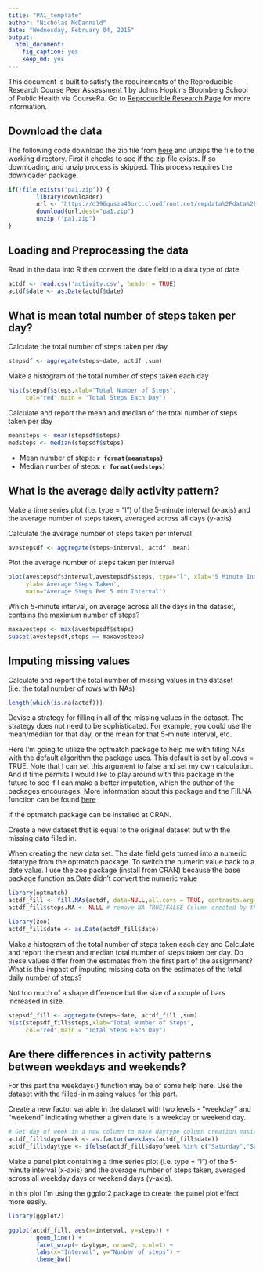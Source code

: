 ```yaml
---
title: "PA1_template"
author: "Nicholas McDannald"
date: "Wednesday, February 04, 2015"
output:
  html_document:
    fig_caption: yes
    keep_md: yes
---
```

This document is built to satisfy the requirements of the Reproducible Research Course Peer Assessment 1 by Johns Hopkins Bloomberg School of Public Health via CourseRa. Go to [Reproducible Research Page](https://class.coursera.org/repdata-011/human_grading/view/courses/973512/assessments/3/submissions) for more information.

## Download the data
The following code download the zip file from [here](https://d396qusza40orc.cloudfront.net/repdata%2Fdata%2Factivity.zip) and unzips the file to the working directory. First it checks to see if the zip file exists. If so downloading and unzip process is skipped. This process requires the downloader package.

```r
if(!file.exists("pa1.zip")) {
        library(downloader)
        url <- "https://d396qusza40orc.cloudfront.net/repdata%2Fdata%2Factivity.zip"
        download(url,dest="pa1.zip") 
        unzip ("pa1.zip")
}
```

## Loading and Preprocessing the data
Read in the data into R then convert the date field to a data type of date

```r
actdf <- read.csv('activity.csv', header = TRUE)
actdf$date <- as.Date(actdf$date)
```

## What is mean total number of steps taken per day?
Calculate the total number of steps taken per day
```r
stepsdf <- aggregate(steps~date, actdf ,sum)
```

Make a histogram of the total number of steps taken each day
```r
hist(stepsdf$steps,xlab="Total Number of Steps",
     col="red",main = "Total Steps Each Day")
``` 

Calculate and report the mean and median of the total number of steps taken per day
```r
meansteps <- mean(stepsdf$steps)
medsteps <- median(stepsdf$steps)
```

- Mean number of steps: **`r format(meansteps)`** 
- Median number of steps: **`r format(medsteps)`**


## What is the average daily activity pattern?
Make a time series plot (i.e. type = "l") of the 5-minute interval (x-axis) and the average number of steps taken, averaged across all days (y-axis)

Calculate the average number of steps taken per interval
```r
avestepsdf <- aggregate(steps~interval, actdf ,mean)

```

Plot the average number of steps taken per interval
```r
plot(avestepsdf$interval,avestepsdf$steps, type="l", xlab='5 Minute Interval',
     ylab='Average Steps Taken', 
     main="Average Steps Per 5 min Interval")
```

Which 5-minute interval, on average across all the days in the dataset, contains the maximum number of steps?
```r
maxavesteps <- max(avestepsdf$steps)
subset(avestepsdf,steps == maxavesteps)
```

## Imputing missing values
Calculate and report the total number of missing values in the dataset (i.e. the total number of rows with NAs)
```r
length(which(is.na(actdf)))
```

Devise a strategy for filling in all of the missing values in the dataset. The strategy does not need to be sophisticated. For example, you could use the mean/median for that day, or the mean for that 5-minute interval, etc.

Here I'm going to utilize the optmatch package to help me with filling NAs with 
the default algorithm the package uses.  This default is set by all.covs = TRUE.
Note that I can set this argument to false and set my own calculation. And if time
permits I would like to play around with this package in the future to see if
I can make a better imputation, which the author of the packages encourages.
More information about this package and the Fill.NA function can be found [here](http://www.inside-r.org/packages/cran/optmatch/docs/fill.NAs)

 If the optmatch package can be installed at CRAN.
 
Create a new dataset that is equal to the original dataset but with the missing data filled in.
 
 When creating the new data set.  The date field gets turned into a numeric datatype from the optmatch package.
 To switch the numeric value back to a date value.  I use the zoo package (install from CRAN)
 because the base package function as.Date didn't convert the numeric value
 
```r
library(optmatch)
actdf_fill <- fill.NAs(actdf, data=NULL,all.covs = TRUE, contrasts.arg=NULL)
actdf_fill$steps.NA <- NULL # remove NA TRUE/FALSE Column created by the function.

library(zoo)
actdf_fill$date <- as.Date(actdf_fill$date)

```

Make a histogram of the total number of steps taken each day and Calculate and report the mean and median total number of steps taken per day. Do these values differ from the estimates from the first part of the assignment? What is the impact of imputing missing data on the estimates of the total daily number of steps?

Not too much of a shape difference but the size of a couple of bars increased in size. 
```r
stepsdf_fill <- aggregate(steps~date, actdf_fill ,sum)
hist(stepsdf_fill$steps,xlab="Total Number of Steps",
     col="red",main = "Total Steps Each Day")
```


## Are there differences in activity patterns between weekdays and weekends?
For this part the weekdays() function may be of some help here. Use the dataset with the filled-in missing values for this part.

Create a new factor variable in the dataset with two levels - "weekday" and "weekend" indicating whether a given date is a weekday or weekend day.

```r
# Get day of week in a new column to make daytype column creation easier
actdf_fill$dayofweek <- as.factor(weekdays(actdf_fill$date))
actdf_fill$daytype <- ifelse(actdf_fill$dayofweek %in% c("Saturday","Sunday"), "Weekend", "Weekday")
```

 Make a panel plot containing a time series plot (i.e. type = "l") of the 5-minute interval (x-axis) and the average number of steps taken, averaged across all weekday days or weekend days (y-axis). 

In this plot I'm using the ggplot2 package to create the panel plot effect more easily. 

```r
library(ggplot2)

ggplot(actdf_fill, aes(x=interval, y=steps)) + 
        geom_line() + 
        facet_wrap(~ daytype, nrow=2, ncol=1) +
        labs(x="Interval", y="Number of steps") +
        theme_bw()

```